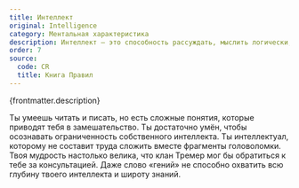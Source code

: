 ```yaml
---
title: Интеллект
original: Intelligence
category: Ментальная характеристика
description: Интеллект — это способность рассуждать, мыслить логически, изучать. Обладатель высокого интеллекта может без труда вспомнить информацию, полученную из книг или на собственном опыте, и всесторонне её проанализировать. Ему по силам решить любую загадку и распутать любую тайну.
order: 7
source:
  code: CR
  title: Книга Правил
---
```



{frontmatter.description}

<DotsContainer>
  <DotsBlock count={1}>
    Ты умеешь читать и писать, но есть сложные понятия, которые приводят тебя в
    замешательство.
  </DotsBlock>
  <DotsBlock count={2}>
    Ты достаточно умён, чтобы осознавать ограниченность собственного интеллекта.
  </DotsBlock>
  <DotsBlock count={3}>
    Ты интеллектуал, которому не составит труда сложить вместе фрагменты
    головоломки.
  </DotsBlock>
  <DotsBlock count={4}>
    Твоя мудрость настолько велика, что клан Тремер мог бы обратиться к тебе за
    консультацией.
  </DotsBlock>
  <DotsBlock count={5}>
    Даже слово «гений» не способно охватить всю глубину твоего интеллекта и
    широту знаний.
  </DotsBlock>
</DotsContainer>
